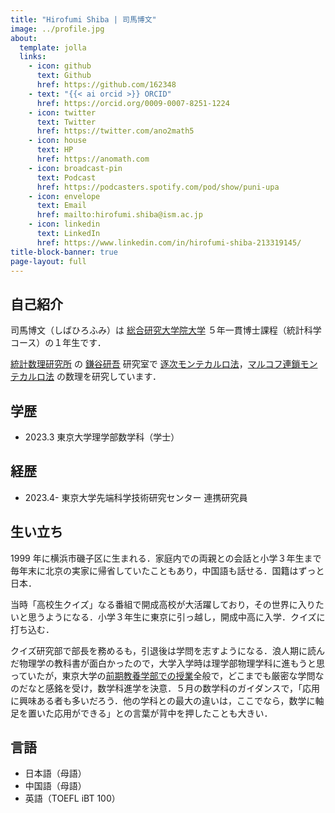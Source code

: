 ```yaml
---
title: "Hirofumi Shiba | 司馬博文"
image: ../profile.jpg
about:
  template: jolla
  links:
    - icon: github
      text: Github
      href: https://github.com/162348
    - text: "{{< ai orcid >}} ORCID"
      href: https://orcid.org/0009-0007-8251-1224
    - icon: twitter
      text: Twitter
      href: https://twitter.com/ano2math5
    - icon: house
      text: HP
      href: https://anomath.com
    - icon: broadcast-pin
      text: Podcast
      href: https://podcasters.spotify.com/pod/show/puni-upa
    - icon: envelope
      text: Email
      href: mailto:hirofumi.shiba@ism.ac.jp
    - icon: linkedin
      text: LinkedIn
      href: https://www.linkedin.com/in/hirofumi-shiba-213319145/
title-block-banner: true
page-layout: full
---
```


## 自己紹介

司馬博文（しばひろふみ）は [総合研究大学院大学](https://www.soken.ac.jp/) ５年一貫博士課程（統計科学コース）の１年生です．

[統計数理研究所](https://www.ism.ac.jp/) の [鎌谷研吾](https://sites.google.com/view/kengokamatani/home) 研究室で [逐次モンテカルロ法](https://ja.wikipedia.org/wiki/%E7%B2%92%E5%AD%90%E3%83%95%E3%82%A3%E3%83%AB%E3%82%BF)，[マルコフ連鎖モンテカルロ法](https://ja.wikipedia.org/wiki/%E3%83%9E%E3%83%AB%E3%82%B3%E3%83%95%E9%80%A3%E9%8E%96%E3%83%A2%E3%83%B3%E3%83%86%E3%82%AB%E3%83%AB%E3%83%AD%E6%B3%95) の数理を研究しています．

## 学歴

* 2023.3 東京大学理学部数学科（学士）

## 経歴

* 2023.4- 東京大学先端科学技術研究センター 連携研究員

## 生い立ち

1999 年に横浜市磯子区に生まれる．家庭内での両親との会話と小学３年生まで毎年末に北京の実家に帰省していたこともあり，中国語も話せる．国籍はずっと日本．

当時「高校生クイズ」なる番組で開成高校が大活躍しており，その世界に入りたいと思うようになる．小学３年生に東京に引っ越し，開成中高に入学．クイズに打ち込む．

クイズ研究部で部長を務めるも，引退後は学問を志すようになる．浪人期に読んだ物理学の教科書が面白かったので，大学入学時は理学部物理学科に進もうと思っていたが，東京大学の[前期教養学部での授業](../posts/2023/Life/BookRecommendation.qmd)全般で，どこまでも厳密な学問なのだなと感銘を受け，数学科進学を決意．５月の数学科のガイダンスで，「応用に興味ある者も多いだろう．他の学科との最大の違いは，ここでなら，数学に軸足を置いた応用ができる」との言葉が背中を押したことも大きい．

## 言語

* 日本語（母語）
* 中国語（母語）
* 英語（TOEFL iBT 100）